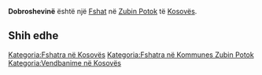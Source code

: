 {{Fshat në Kosovës
 | Emri                = Dobroshevinë
| sqi_N_name = Dobroshevinë
| sqi_N_FULL_NAME_RO = Dobroshevinë
| sqi_N_FULL_NAME_ND_RO = Dobroshevine
| sqi_N_SORT_NAME_RG = DOBROSHEVINE
| sqi_N_FULL_NAME_RG = Dobroshevinë
| sqi_N_FULL_NAME_ND_RG = Dobroshevine
| srp_N_name = Dobroševina
| srp_N_FULL_NAME_RO = Dobroševina
| srp_N_FULL_NAME_ND_RO = Dobrosevina
| srp_N_SORT_NAME_RG = DOBROSEVINA
| srp_N_FULL_NAME_RG = Dobroševina
| srp_N_FULL_NAME_ND_RG = Dobrosevina
| srp_NS_name = Доброшевина
| srp_NS_FULL_NAME_RO = Доброшевина
| srp_NS_FULL_NAME_ND_RO = Доброшевина
| srp_NS_SORT_NAME_RG = ДОБРОШЕВИНА
| srp_NS_FULL_NAME_RG = Доброшевина
| srp_NS_FULL_NAME_ND_RG = Доброшевина
| srp_V_name = Donje Dobroševina
| srp_V_FULL_NAME_RO = Donje Dobroševina Donja Dobroševina
| srp_V_FULL_NAME_ND_RO = Donje Dobrosevina Donja Dobrosevina
| srp_V_SORT_NAME_RG = DONJEDOBROSEVINA DONJADOBROSEVINA
| srp_V_FULL_NAME_RG = Donje Dobroševina Donja Dobroševina
| srp_V_FULL_NAME_ND_RG = Donje Dobrosevina Donja Dobrosevina
| srp_VS_name = Доње Доброшевина
| srp_VS_FULL_NAME_RO = Доње Доброшевина Доња Доброшевина
| srp_VS_FULL_NAME_ND_RO = Доње Доброшевина Доња Доброшевина
| srp_VS_SORT_NAME_RG = ДОЊЕДОБРОШЕВИНА ДОЊАДОБРОШЕВИНА
| srp_VS_FULL_NAME_RG = Доње Доброшевина Доња Доброшевина
| srp_VS_FULL_NAME_ND_RG = Доње Доброшевина Доња Доброшевина

 | Emri (Rasa dhanore) = 
 | Figura              = 
 | Shteti              = Kosovo
 | Komuna              = Zubin Potok
 | Kodi postar         = 
 | Sipërfaqja          = 

 | Popullsia           = 

 | Regj. i popullsisë  = 
 | Dend. e popullsisë  = 
 | Faqja zyrtare       = 
 <!--- Koordinatat ----> 
 | Gjerësia            = 42.918889
 | Gjatësia            = 20.701667
 | Lartësia            = 
}}
'''Dobroshevinë''' është një [[Fshat]] në [[Zubin Potok]] të [[Kosovës]].

<!-- == Gjeografia == -->
<!-- == Historia == -->
<!-- == Demografia == -->
== Shih edhe ==
{{Komuna Zubin Potok}}
{{Kosovo-Administrata-Cung}}

[[Kategoria:Fshatra në Kosovës]]
[[Kategoria:Fshatra në Kommunes Zubin Potok]]
[[Kategoria:Vendbanime në Kosovës]]